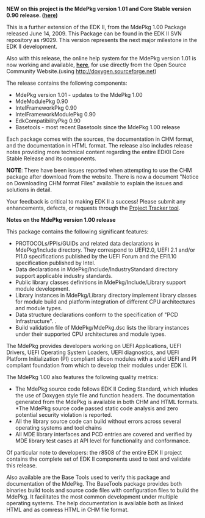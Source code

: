 <!-- [[Category:EDKII]] -->
<!-- [[Category:Out of Date]] -->
'''NEW on this project is the MdePkg version 1.01 and Core Stable version 0.90 release.  ([http://sourceforge.net/projects/edk2/files/Releases/EDK%20II%20Core%20(v%200.90)/ here])'''  

This is a further extension of the EDK II, from the MdePkg 1.00 Package released June 14, 2009.  This Package can be found in the EDK II SVN repository as r9029.  This version represents the next major milestone in the EDK II development.

Also with this release, the online help system for the MdePkg version 1.01 is now working and available, '''[http://edk2.sourceforge.net/dox/ here]''', for use directly from the Open Source Community Website.(using http://doxygen.sourceforge.net)

The release contains the following components:

*MdePkg version 1.01 - updates to the MdePkg 1.00 
*MdeModulePkg 0.90 
*IntelFrameworkPkg 0.90
*IntelFrameworkModulePkg 0.90
*EdkCompatibilityPkg 0.90
*Basetools - most recent Basetools since the MdePkg 1.00 release

Each package comes with the sources, the documentation in CHM format, and the documentation in HTML format.  The release also includes release notes providing more technical content regarding the entire EDKII Core Stable Release and its components.

'''NOTE''':  There have been issues reported when attempting to use the CHM package after download from the website.  There is now a document "Notice on Downloading CHM format Files" available to explain the issues and solutions in detail.

Your feedback is critical to making EDK II a success! Please submit any enhancements, defects, or requests through the [http://sourceforge.net/apps/trac/edk2/report Project Tracker tool]. 

'''Notes on the MdePkg version 1.00 release'''

This package contains the following significant features:

*PROTOCOLs/PPIs/GUIDs and related data declarations in MdePkg/Include directory. They correspond to UEFI2.0, UEFI 2.1 and/or PI1.0 specifications published by the UEFI Forum and the EFI1.10 specification published by Intel. 
*Data declarations in MdePkg/Include/IndustryStandard directory  support applicable industry standards. 
*Public library classes definitions in MdePkg/Include/Library support module development. 
*Library instances in MdePkg/Library directory  implement library classes for module build and platform integration of different CPU architectures and module types. 
*Data structure declarations conform to the specification of "PCD Infrastructure". . 
*Build validation file of MdePkg/MdePkg.dsc lists the library instances under their supported CPU architectures and module types. 
The MdePkg provides developers working on UEFI Applications, UEFI Drivers, UEFI Operating System Loaders, UEFI diagnostics, and UEFI Platform Initialization (PI) compliant silicon modules with a solid UEFI and PI compliant foundation from which to develop their modules under EDK II.   

The MdePkg 1.00 also features the following quality metrics:

*The MdePkg source code follows EDK II Coding Standard, which inludes the use of Doxygen style file and function headers.  The documentation generated from the MdePkg is available in both CHM and HTML formats. *The MdePkg source code passed static code analysis and zero potential security violation is reported. 
*All the library source code can build without errors across several operating systems and tool chains 
*All MDE library interfaces and PCD entries are covered and verified by MDE library test cases at API level for functionality and conformance.  
Of particular note to developers:  the r8508 of the entire EDK II project contains the complete set of EDK II components used to test and validate this release.

Also available are the Base Tools used to verify this package and documentation of the MdePkg.  The BaseTools package provides both binaries build tools and source code files with configuration files to build the MdePkg.  It facilitates the most common development under multiple operating systems.   The help documentation is available both as linked HTML and as comress HTML in CHM file format.